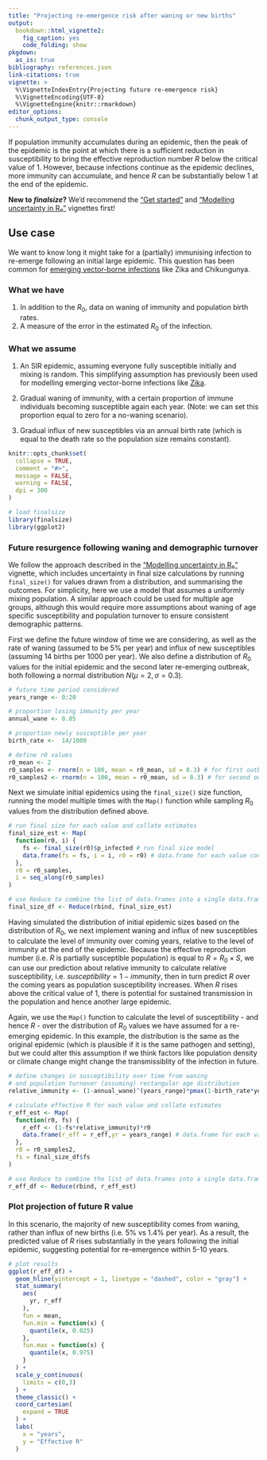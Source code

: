 ```yaml
---
title: "Projecting re-emergence risk after waning or new births"
output:
  bookdown::html_vignette2:
    fig_caption: yes
    code_folding: show
pkgdown:
  as_is: true
bibliography: references.json
link-citations: true
vignette: >
  %\VignetteIndexEntry{Projecting future re-emergence risk}
  %\VignetteEncoding{UTF-8}
  %\VignetteEngine{knitr::rmarkdown}
editor_options: 
  chunk_output_type: console
---
```


If population immunity accumulates during an epidemic, then the peak of the epidemic is the point at which there is a sufficient reduction in susceptibility to bring the effective reproduction number $R$ below the critical value of 1. However, because infections continue as the epidemic declines, more immunity can accumulate, and hence $R$ can be substantially below 1 at the end of the epidemic.

::: {.alert .alert-warning}
**New to _finalsize_?** We'd recommend the ["Get started"](finalsize.html) and ["Modelling uncertainty in R₀"](uncertainty_params.Rmd) vignettes first!
:::

::: {.alert .alert-primary}
## Use case {-}

We want to know long it might take for a (partially) immunising infection to re-emerge following an initial large epidemic. This question has been common for [emerging vector-borne infections](https://journals.plos.org/plosntds/article?id=10.1371/journal.pntd.0004726) like Zika and Chikungunya.
:::

::: {.alert .alert-secondary}
### What we have {-}

  1. In addition to the $R_0$, data on waning of immunity and population birth rates.
  2. A measure of the error in the estimated $R_0$ of the infection.

### What we assume {-}

  1. An SIR epidemic, assuming everyone fully susceptible initially and mixing is random. This simplifying assumption has previously been used for modelling emerging vector-borne infections like [Zika](https://www.ncbi.nlm.nih.gov/pmc/articles/PMC5860153/).
  
  2. Gradual waning of immunity, with a certain proportion of immune individuals becoming susceptible again each year. (Note: we can set this proportion equal to zero for a no-waning scenario).
  
  3. Gradual influx of new susceptibles via an annual birth rate (which is equal to the death rate so the population size remains constant).
:::

```r
knitr::opts_chunk$set(
  collapse = TRUE,
  comment = "#>",
  message = FALSE,
  warning = FALSE,
  dpi = 300
)
```

```r
# load finalsize
library(finalsize)
library(ggplot2)
```

### Future resurgence following waning and demographic turnover

We follow the approach described in the ["Modelling uncertainty in R₀"](uncertainty_params.Rmd) vignette, which includes uncertainty in final size calculations by running `final_size()` for values drawn from a distribution, and summarising the outcomes. For simplicity, here we use a model that assumes a uniformly mixing population. A similar approach could be used for multiple age groups, although this would require more assumptions about waning of age specific susceptibility and population turnover to ensure consistent demographic patterns.

First we define the future window of time we are considering, as well as the rate of waning (assumed to be 5\% per year) and influx of new susceptibles (assuming 14 births per 1000 per year). We also define a distribution of $R_0$ values for the initial epidemic and the second later re-emerging outbreak, both following a normal distribution $N(\mu = 2, \sigma = 0.3)$.

```r
# future time period considered
years_range <- 0:20

# proportion losing immunity per year
annual_wane <- 0.05 

# proportion newly susceptible per year
birth_rate <-  14/1000 

# define r0 values
r0_mean <- 2
r0_samples <- rnorm(n = 100, mean = r0_mean, sd = 0.3) # for first outbreak
r0_samples2 <- rnorm(n = 100, mean = r0_mean, sd = 0.3) # for second outbreak
```

Next we simulate initial epidemics using the `final_size()` size function, running the model multiple times with the `Map()` function while sampling $R_0$ values from the distribution defined above.

```r
# run final size for each value and collate estimates
final_size_est <- Map(
  function(r0, i) {
    fs <- final_size(r0)$p_infected # run final size model
    data.frame(fs = fs, i = i, r0 = r0) # data.frame for each value considered
  }, 
  r0 = r0_samples, 
  i = seq_along(r0_samples)
)

# use Reduce to combine the list of data.frames into a single data.frame
final_size_df <- Reduce(rbind, final_size_est)
```

Having simulated the distribution of initial epidemic sizes based on the distribution of $R_0$, we next implement waning and influx of new susceptibles to calculate the level of immunity over coming years, relative to the level of immunity at the end of the epidemic. Because the effective reproduction number (i.e. $R$ is partially susceptible population) is equal to $R = R_0 \times S$, we can use our prediction about relative immunity to calculate relative susceptibility, i.e. $susceptibility = 1-immunity$, then in turn predict $R$ over the coming years as population susceptibility increases. When $R$ rises above the critical value of 1, there is potential for sustained transmission in the population and hence another large epidemic.

Again, we use the `Map()` function to calculate the level of susceptibility - and hence $R$ - over the distribution of $R_0$ values we have assumed for a re-emerging epidemic. In this example, the distribution is the same as the original epidemic (which is plausible if it is the same pathogen and setting), but we could alter this assumption if we think factors like population density or climate change might change the transmissiblity of the infection in future.

```r
# define changes in susceptibility over time from waning 
# and population turnover (assuming) rectangular age distribution
relative_immunity <- (1-annual_wane)^(years_range)*pmax(1-birth_rate*years_range,0)

# calculate effective R for each value and collate estimates
r_eff_est <- Map(
  function(r0, fs) {
    r_eff <- (1-fs*relative_immunity)*r0
    data.frame(r_eff = r_eff,yr = years_range) # data.frame for each value considered
  }, 
  r0 = r0_samples2, 
  fs = final_size_df$fs
)

# use Reduce to combine the list of data.frames into a single data.frame
r_eff_df <- Reduce(rbind, r_eff_est)
```

### Plot projection of future R value

In this scenario, the majority of new susceptibility comes from waning, rather than influx of new births (i.e. 5\% vs 1.4\% per year).  As a result, the predicted value of $R$ rises substantially in the years following the initial epidemic, suggesting potential for re-emergence within 5-10 years.

```r
# plot results
ggplot(r_eff_df) +
  geom_hline(yintercept = 1, linetype = "dashed", color = "gray") +
  stat_summary(
    aes(
      yr, r_eff
    ),
    fun = mean,
    fun.min = function(x) {
      quantile(x, 0.025)
    },
    fun.max = function(x) {
      quantile(x, 0.975)
    }
  ) +
  scale_y_continuous(
    limits = c(0,3)
  ) +
  theme_classic() +
  coord_cartesian(
    expand = TRUE
  ) +
  labs(
    x = "years",
    y = "Effective R"
  )
```

